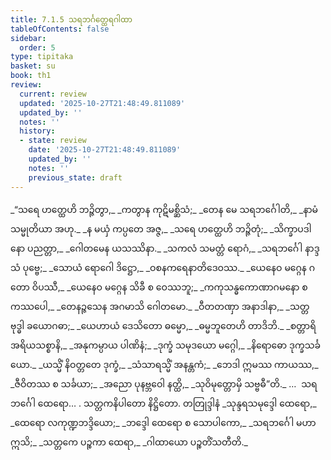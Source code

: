 ```yaml
---
title: 7.1.5 သရဘင်္ဂတ္ထေရဂါထာ
tableOfContents: false
sidebar:
  order: 5
type: tipitaka
basket: su
book: th1
review:
  current: review
  updated: '2025-10-27T21:48:49.811089'
  updated_by: ''
  notes: ''
  history:
  - state: review
    date: '2025-10-27T21:48:49.811089'
    updated_by: ''
    notes: ''
    previous_state: draft
---
```



<ReviewStatus review={frontmatter.review} showDetails={true} />

<HypothesisAnnotation frontmatter={frontmatter} />

<DynamicBreadcrumb />

<Division number="487" book="th1" e="ch" v="19" p="293">

<Paragraph number="776" type="verses" book="th1">
_“သရေ ဟတ္ထေဟိ ဘဉ္ဇိတွာ,_  
_ကတွာန ကုဋိမစ္ဆိသံ;_  
_တေန မေ သရဘင်္ဂေါတိ,_  
_နာမံ သမ္မုတိယာ အဟု._  

</Paragraph>

</Division>
<Division number="488" book="th1" e="ch" v="19" p="293">

<Paragraph number="777" type="verses" book="th1">
_န မယှံ ကပ္ပတေ အဇ္ဇ,_  
_သရေ ဟတ္ထေဟိ ဘဉ္ဇိတုံ;_  
_သိက္ခာပဒါ နော ပညတ္တာ,_  
_ဂေါတမေန ယသဿိနာ._  

</Paragraph>

</Division>
<Division number="489" book="th1" e="ch" v="19" p="293">

<Paragraph number="778" type="verses" book="th1">
_သကလံ သမတ္တံ ရောဂံ,_  
_သရဘင်္ဂေါ နာဒ္ဒသံ ပုဗ္ဗေ;_  
_သောယံ ရောဂေါ ဒိဋ္ဌော,_  
_ဝစနကရေနာတိဒေဝဿ._  

</Paragraph>

</Division>
<Division number="490" book="th1" e="ch" v="19" p="293">

<Paragraph number="779" type="verses" book="th1">
_ယေနေဝ မဂ္ဂေန ဂတော ဝိပဿီ,_  
_ယေနေဝ မဂ္ဂေန သိခီ စ ဝေဿဘူ;_  
_ကကုသန္ဓကောဏာဂမနော စ ကဿပေါ,_  
_တေနဉ္ဇသေန အဂမာသိ ဂေါတမော._  

</Paragraph>

</Division>
<Division number="491" book="th1" e="ch" v="19" p="294">

<Paragraph number="780" type="verses" book="th1">
_ဝီတတဏှာ အနာဒါနာ,_  
_သတ္တ ဗုဒ္ဓါ ခယောဂဓာ;_  
_ယေဟာယံ ဒေသိတော ဓမ္မော,_  
_ဓမ္မဘူတေဟိ တာဒိဘိ._  

</Paragraph>

</Division>
<Division number="492" book="th1" e="ch" v="19" p="294">

<Paragraph number="781" type="verses" book="th1">
_စတ္တာရိ အရိယသစ္စာနိ,_  
_အနုကမ္ပာယ ပါဏိနံ;_  
_ဒုက္ခံ သမုဒယော မဂ္ဂေါ,_  
_နိရောဓော ဒုက္ခသင်္ခယော._  

</Paragraph>

</Division>
<Division number="493" book="th1" e="ch" v="19" p="294">

<Paragraph number="782" type="verses" book="th1">
_ယသ္မိံ နိဝတ္တတေ ဒုက္ခံ,_  
_သံသာရသ္မိံ အနန္တကံ;_  
_ဘေဒါ ဣမဿ ကာယဿ,_  
_ဇီဝိတဿ စ သင်္ခယာ;_  
_အညော ပုနဗ္ဘဝေါ နတ္ထိ,_  
_သုဝိမုတ္တောမှိ သဗ္ဗဓီ”တိ._  


</Paragraph>
</Division>

<Paragraph number="783" type="center" book="th1">
…  သရဘင်္ဂေါ ထေရော… .



</Paragraph>

<Paragraph number="784" type="center" book="th1">
သတ္တကနိပါတော နိဋ္ဌိတော.



</Paragraph>

<Paragraph number="785" type="center" book="th1">
တတြုဒ္ဒါနံ


</Paragraph>

<Paragraph number="786" type="verses" book="th1">
_သုန္ဒရသမုဒ္ဒေါ ထေရော,_  
_ထေရော လကုဏ္ဍဘဒ္ဒိယော;_  
_ဘဒ္ဒေါ ထေရော စ သောပါကော,_  
_သရဘင်္ဂေါ မဟာဣသိ;_  
_သတ္တကေ ပဉ္စကာ ထေရာ,_  
_ဂါထာယော ပဉ္စတိံသတီတိ._
</Paragraph>